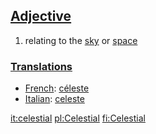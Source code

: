 ==[[Adjective]]==

# relating to the [[sky]] or [[space]]

=== [[Translation]]s ===

*[[French]]: [[céleste]]
*[[Italian]]: [[celeste]]

[[it:celestial]]
[[pl:Celestial]]
[[fi:Celestial]]